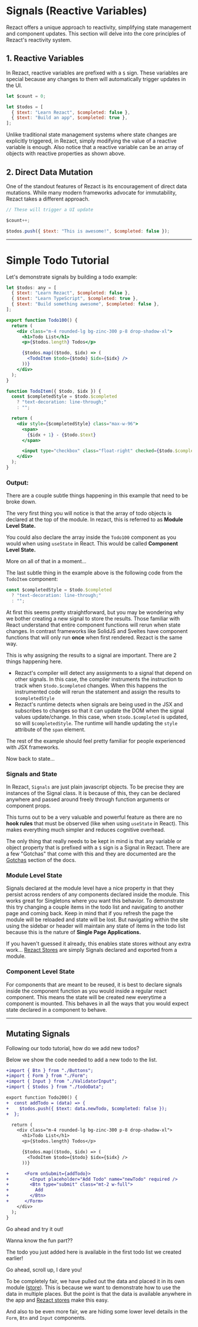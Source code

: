 

<div class="mdx max-w-3xl pb-[80vh]">

# Signals (Reactive Variables)

Rezact offers a unique approach to reactivity, simplifying state management and component updates. This section will delve into the core principles of Rezact's reactivity system.

## 1. Reactive Variables

In Rezact, reactive variables are prefixed with a `$` sign. These variables are special because any changes to them will automatically trigger updates in the UI.

```jsx
let $count = 0;

let $todos = [
  { $text: "Learn Rezact", $completed: false },
  { $text: "Build an app", $completed: true },
];
```

Unlike traditional state management systems where state changes are explicitly triggered, in Rezact, simply modifying the value of a reactive variable is enough. Also notice that a reactive variable can be an array of objects with reactive properties as shown above.

## 2. Direct Data Mutation

One of the standout features of Rezact is its encouragement of direct data mutations. While many modern frameworks advocate for immutability, Rezact takes a different approach.

```jsx
// These will trigger a UI update

$count++;

$todos.push({ $text: "This is awesome!", $completed: false });
```

<hr class=" block p-8" />

# Simple Todo Tutorial

Let's demonstrate signals by building a todo example:

```jsx
let $todos: any = [
  { $text: "Learn Rezact", $completed: false },
  { $text: "Learn TypeScript", $completed: true },
  { $text: "Build something awesome", $completed: false },
];

export function Todo100() {
  return (
    <div class="m-4 rounded-lg bg-zinc-300 p-8 drop-shadow-xl">
      <h1>Todo List</h1>
      <p>{$todos.length} Todos</p>

      {$todos.map(($todo, $idx) => (
        <TodoItem $todo={$todo} $idx={$idx} />
      ))}
    </div>
  );
}

function TodoItem({ $todo, $idx }) {
  const $completedStyle = $todo.$completed
    ? "text-decoration: line-through;"
    : "";

  return (
    <div style={$completedStyle} class="max-w-96">
      <span>
        {$idx + 1} - {$todo.$text}
      </span>

      <input type="checkbox" class="float-right" checked={$todo.$completed} />
    </div>
  );
}

```

### Output:

<Todo100 />

There are a couple subtle things happening in this example that need to be
broke down.

The very first thing you will notice is that the array of todo objects is
declared at the top of the module. In rezact, this is referred to as
**Module Level State.**

You could also declare the array inside the `Todo100` component as you
would when using `useState` in React. This would be called **Component Level State.**

More on all of that in a moment...

The last subtle thing in the example above is the following code from the
`TodoItem` component:

```jsx
const $completedStyle = $todo.$completed
  ? "text-decoration: line-through;"
  : "";
```

At first this seems pretty straightforward, but you may be wondering why we
bother creating a new signal to store the results. Those familiar with React
understand that entire component functions will rerun when state changes. In
contrast frameworks like SolidJS and Sveltes have component functions that will
only run **once** when first rendered. Rezact is the same way.

This is why assigning the results to a signal are important. There are 2 things
happening here.

- Rezact's compiler will detect any assignments to a signal that depend on other
  signals. In this case, the compiler instruments the instruction to track when
  `$todo.$completed` changes. When this happens the instrumented code will rerun
  the statement and assign the results to `$completedStyle`
- Rezact's runtime detects when signals are being used in the JSX and subscribes
  to changes so that it can update the DOM when the signal values update/change.
  In this case, when `$todo.$completed` is updated, so will `$completedStyle`.
  The runtime will handle updating the `style` attribute of the `span` element.

The rest of the example should feel pretty familiar for people experienced with
JSX frameworks.

Now back to state...

### Signals and State

In Rezact, `Signals` are just plain javascript objects. To be precise they are
instances of the Signal class. It is because of this, they can be declared
anywhere and passed around freely through function arguments or component props.

This turns out to be a very valuable and powerful feature as there are no
**hook rules** that must be observed (like when using `useState` in React).
This makes everything much simpler and reduces cognitive overhead.

The only thing that really needs to be kept in mind is that any variable or
object property that is prefixed with a `$` sign is a Signal in Rezact.
There are a few "Gotchas" that come with this and they are documented
are the [Gotchas](/docs/gotchas) section of the docs.

### Module Level State

Signals declared at the module level have a nice property in that they persist
across renders of any components declared inside the module. This works great
for Singletons where you want this behavior. To demonstrate this try changing
a couple items in the todo list and navigating to another page and coming back.
Keep in mind that if you refresh the page the module will be reloaded and state
will be lost. But navigating within the site using the sidebar or header will
maintain any state of items in the todo list because this is the nature of
**Single Page Applications.**

If you haven't guessed it already, this enables state stores without any extra
work... [Rezact Stores](/docs/stores) are simply Signals declared
and exported from a module.

### Component Level State

For components that are meant to be reused, it is best to declare signals inside
the component function as you would inside a regular react component. This
means the state will be created new everytime a component is mounted. This
behaves in all the ways that you would expect state declared in a component to
behave.

---

## Mutating Signals

Following our todo tutorial, how do we add new todos?

Below we show the code needed to add a new todo to the list.

```diff
+import { Btn } from "./Buttons";
+import { Form } from "./Form";
+import { Input } from "./ValidatorInput";
+import { $todos } from "./todoData";

export function Todo200() {
+  const addTodo = (data) => {
+    $todos.push({ $text: data.newTodo, $completed: false });
+  };

  return (
    <div class="m-4 rounded-lg bg-zinc-300 p-8 drop-shadow-xl">
      <h1>Todo List</h1>
      <p>{$todos.length} Todos</p>

      {$todos.map(($todo, $idx) => (
        <TodoItem $todo={$todo} $idx={$idx} />
      ))}

+      <Form onSubmit={addTodo}>
+        <Input placeholder="Add Todo" name="newTodo" required />
+        <Btn type="submit" class="mt-2 w-full">
+          Add
+        </Btn>
+      </Form>
    </div>
  );
}
```

<Todo200 />

Go ahead and try it out!

Wanna know the fun part??

The todo you just added here is available in the first todo list we created earlier!

Go ahead, scroll up, I dare you!

To be completely fair, we have pulled out the data and placed it in its own module ([store](/docs/stores)).
This is because we want to demonstrate how to use the data in multiple places.
But the point is that the data is available anywhere in the app and [Rezact stores](/docs/stores) make this easy.

And also to be even more fair, we are hiding some lower level details in the `Form`, `Btn` and `Input` components.

</div>
